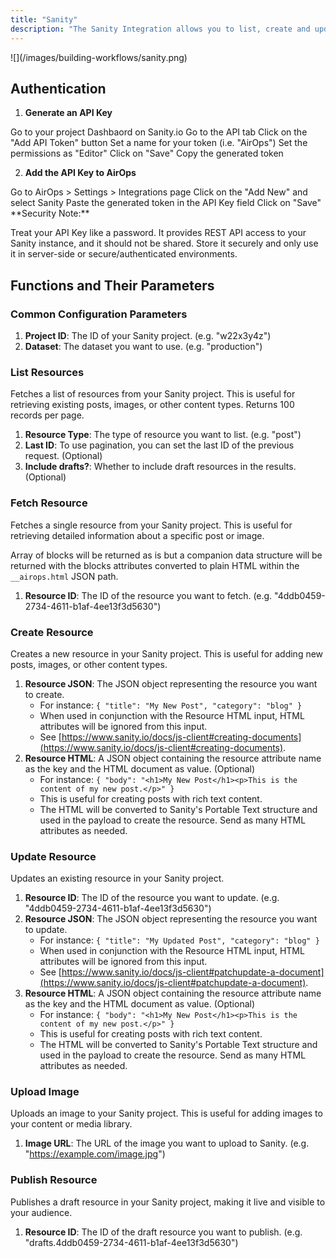```yaml
---
title: "Sanity"
description: "The Sanity Integration allows you to list, create and update posts on your Sanity.io site."
---
```


<Frame>
![](/images/building-workflows/sanity.png)
</Frame>

## Authentication

1. **Generate an API Key**

<Steps>
<Step>
	Go to your project Dashbaord on Sanity.io
</Step>
<Step>
	Go to the API tab
</Step>
<Step>
	Click on the "Add API Token" button
</Step>
<Step>
	Set a name for your token (i.e. "AirOps")
</Step>
<Step>
	Set the permissions as "Editor"
</Step>
<Step>
	Click on "Save"
</Step>
<Step>
	Copy the generated token
</Step>
</Steps>

2. **Add the API Key to AirOps**

<Steps>
<Step>
	Go to AirOps > Settings > Integrations page
</Step>
<Step>
	Click on the "Add New" and select Sanity
</Step>
<Step>
	Paste the generated token in the API Key field
</Step>
<Step>
	Click on "Save"
</Step>
</Steps>

<Info>
**Security Note:** 

Treat your API Key like a password. It provides REST API access to your Sanity instance, and it should not be shared. Store it securely and only use it in server-side or secure/authenticated environments.
</Info>

## Functions and Their Parameters

### Common Configuration Parameters

1. **Project ID**: The ID of your Sanity project. (e.g. "w22x3y4z")
2. **Dataset**: The dataset you want to use. (e.g. "production")

### List Resources

Fetches a list of resources from your Sanity project. This is useful for retrieving existing posts, images, or other content types. Returns 100 records per page.

1. **Resource Type**: The type of resource you want to list. (e.g. "post")
2. **Last ID**: To use pagination, you can set the last ID of the previous request. (Optional)
3. **Include drafts?**: Whether to include draft resources in the results. (Optional)

### Fetch Resource

Fetches a single resource from your Sanity project. This is useful for retrieving detailed information about a specific post or image.

Array of blocks will be returned as is but a companion data structure will be returned with the blocks attributes converted to plain HTML within the `__airops.html` JSON path.

1. **Resource ID**: The ID of the resource you want to fetch. (e.g. "4ddb0459-2734-4611-b1af-4ee13f3d5630")

### Create Resource

Creates a new resource in your Sanity project. This is useful for adding new posts, images, or other content types.

1. **Resource JSON**: The JSON object representing the resource you want to create.
	- For instance: `{ "title": "My New Post", "category": "blog" }`
	- When used in conjunction with the Resource HTML input, HTML attributes will be ignored from this input.
	- See [https://www.sanity.io/docs/js-client#creating-documents](https://www.sanity.io/docs/js-client#creating-documents).
2. **Resource HTML**: A JSON object containing the resource attribute name as the key and the HTML document as value. (Optional)
	- For instance: `{ "body": "<h1>My New Post</h1><p>This is the content of my new post.</p>" }`
	- This is useful for creating posts with rich text content.
	- The HTML will be converted to Sanity's Portable Text structure and used in the payload to create the resource. Send as many HTML attributes as needed.

### Update Resource

Updates an existing resource in your Sanity project.

1. **Resource ID**: The ID of the resource you want to update. (e.g. "4ddb0459-2734-4611-b1af-4ee13f3d5630")
2. **Resource JSON**: The JSON object representing the resource you want to update.
	- For instance: `{ "title": "My Updated Post", "category": "blog" }`
	- When used in conjunction with the Resource HTML input, HTML attributes will be ignored from this input.
	- See [https://www.sanity.io/docs/js-client#patchupdate-a-document](https://www.sanity.io/docs/js-client#patchupdate-a-document).
3. **Resource HTML**: A JSON object containing the resource attribute name as the key and the HTML document as value. (Optional)
	- For instance: `{ "body": "<h1>My New Post</h1><p>This is the content of my new post.</p>" }`
	- This is useful for creating posts with rich text content.
	- The HTML will be converted to Sanity's Portable Text structure and used in the payload to create the resource. Send as many HTML attributes as needed.

### Upload Image

Uploads an image to your Sanity project. This is useful for adding images to your content or media library.

1. **Image URL**: The URL of the image you want to upload to Sanity. (e.g. "https://example.com/image.jpg")

### Publish Resource

Publishes a draft resource in your Sanity project, making it live and visible to your audience.

1. **Resource ID**: The ID of the draft resource you want to publish. (e.g. "drafts.4ddb0459-2734-4611-b1af-4ee13f3d5630")
